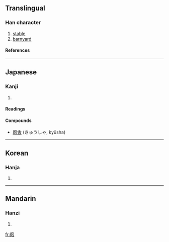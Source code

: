 {{see|廄}}

==Translingual==
===Han character===
{{Han char|rn=53|rad=广|as=11|sn=14|four=|canj=戈竹心水 (IHPE)}}
# [[stable]]
# [[barnyard]]
====References====
{{Han ref|kx=0349.250|dkj=09453|dj=0660.130|hdz=20899.050|uh=5ECF|ud=24271}}
----
==Japanese==
===Kanji===
{{ja-kanji|grade=|rs=广11}}
# {{defn|Japanese}} 
====Readings====
{{ja-readings|on=[[きゅう]] (kyū)|kun=[[うまや]] (umaya)}}
====Compounds====
*[[廏舎]] (きゅうしゃ, kyūsha)
----
==Korean==
===Hanja===
{{ko-hanja|hangeul=구|rv=gu|mr=ku}}
# {{defn|Korean}}
----
==Mandarin==
===Hanzi===
{{cmn-hanzi|pin=[[jiù]] (jiu4)|wg=chiu<sup>4</sup>}}
# {{defn|Mandarin}}

[[fr:廏]]